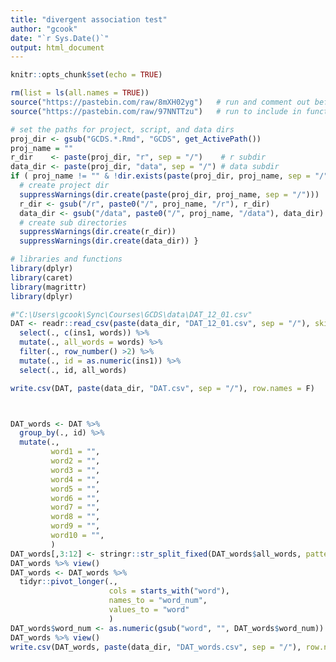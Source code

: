 ```yaml
---
title: "divergent association test"
author: "gcook"
date: "`r Sys.Date()`"
output: html_document
---
```


```r
knitr::opts_chunk$set(echo = TRUE)
```

```r
rm(list = ls(all.names = TRUE))
source("https://pastebin.com/raw/8mXH02yg")   # run and comment out before knitting
source("https://pastebin.com/raw/97NNTTzu")   # run to include in function definitions

# set the paths for project, script, and data dirs
proj_dir <- gsub("GCDS.*.Rmd", "GCDS", get_ActivePath())
proj_name = ""
r_dir    <- paste(proj_dir, "r", sep = "/")    # r subdir
data_dir <- paste(proj_dir, "data", sep = "/") # data subdir
if ( proj_name != "" & !dir.exists(paste(proj_dir, proj_name, sep = "/")) ) {
  # create project dir
  suppressWarnings(dir.create(paste(proj_dir, proj_name, sep = "/")))
  r_dir <- gsub("/r", paste0("/", proj_name, "/r"), r_dir)
  data_dir <- gsub("/data", paste0("/", proj_name, "/data"), data_dir)
  # create sub directories
  suppressWarnings(dir.create(r_dir))
  suppressWarnings(dir.create(data_dir)) }
```


```r
# libraries and functions
library(dplyr)
library(caret)
library(magrittr)
library(dplyr)
```

```r
#"C:\Users\gcook\Sync\Courses\GCDS\data\DAT_12_01.csv"
DAT <- readr::read_csv(paste(data_dir, "DAT_12_01.csv", sep = "/"), skip = 0) %>%
  select(., c(ins1, words)) %>%
  mutate(., all_words = words) %>%
  filter(., row_number() >2) %>%
  mutate(., id = as.numeric(ins1)) %>%
  select(., id, all_words)

write.csv(DAT, paste(data_dir, "DAT.csv", sep = "/"), row.names = F)



DAT_words <- DAT %>%
  group_by(., id) %>%
  mutate(., 
         word1 = "",
         word2 = "",
         word3 = "",
         word4 = "",
         word5 = "",
         word6 = "",
         word7 = "",
         word8 = "",
         word9 = "",
         word10 = "",
         )
DAT_words[,3:12] <- stringr::str_split_fixed(DAT_words$all_words, pattern = " ", 10) #%>%
DAT_words %>% view()
DAT_words <- DAT_words %>%
  tidyr::pivot_longer(., 
                      cols = starts_with("word"), 
                      names_to = "word_num",
                      values_to = "word"
                      ) 
DAT_words$word_num <- as.numeric(gsub("word", "", DAT_words$word_num))
DAT_words %>% view()
write.csv(DAT_words, paste(data_dir, "DAT_words.csv", sep = "/"), row.names = F)
```

